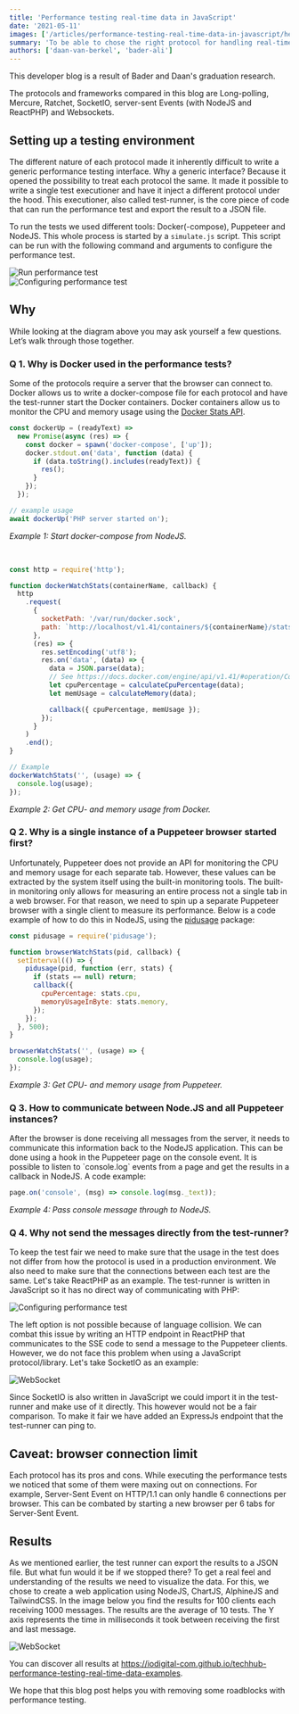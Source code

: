 ```yaml
---
title: 'Performance testing real-time data in JavaScript'
date: '2021-05-11'
images: ['/articles/performance-testing-real-time-data-in-javascript/hero.svg']
summary: 'To be able to chose the right protocol for handling real-time data, this post shares with you how we, based on speed, CPU- and memory usage, setup and performed performance tests on different real-time data protocols.'
authors: ['daan-van-berkel', 'bader-ali']
---
```


This developer blog is a result of Bader and Daan's graduation research.

The protocols and frameworks compared in this blog are Long-polling, Mercure, Ratchet, SocketIO, server-sent Events (with NodeJS and ReactPHP) and Websockets.

## Setting up a testing environment

The different nature of each protocol made it inherently difficult to write a generic performance testing interface. Why a generic interface? Because it opened the possibility to treat each protocol the same. It made it possible to write a single test executioner and have it inject a different protocol under the hood. This executioner, also called test-runner, is the core piece of code that can run the performance test and export the result to a JSON file.

To run the tests we used different tools: Docker(-compose), Puppeteer and NodeJS. This whole process is started by a `simulate.js` script. This script can be run with the following command and arguments to configure the performance test.

<div className="my-12 flex flex-col items-center md:-mx-32" style={{ backgroundColor: '#f9fafb' }}>
  <img
    src="/articles/performance-testing-real-time-data-in-javascript/0-performance-testing-javascript.png"
    alt="Run performance test"
    style={{ backgroundColor: '#f9fafb', margin: '0' }}
  />
</div>

<div className="my-12 flex flex-col items-center md:-mx-32" style={{ backgroundColor: '#f9fafb' }}>
  <img
    src="/articles/performance-testing-real-time-data-in-javascript/1-performance-testing-javascript.png"
    alt="Configuring performance test"
    style={{ backgroundColor: '#f9fafb', margin: '0' }}
  />
</div>

## Why

While looking at the diagram above you may ask yourself a few questions. Let’s walk through those together.

### Q 1. Why is Docker used in the performance tests?

Some of the protocols require a server that the browser can connect to. Docker allows us to write a docker-compose file for each protocol and have the test-runner start the Docker containers. Docker containers allow us to monitor the CPU and memory usage using the [Docker Stats API](https://docs.docker.com/engine/api/v1.41/#operation/ContainerStats).

```js
const dockerUp = (readyText) =>
  new Promise(async (res) => {
    const docker = spawn('docker-compose', ['up']);
    docker.stdout.on('data', function (data) {
      if (data.toString().includes(readyText)) {
        res();
      }
    });
  });

// example usage
await dockerUp('PHP server started on');
```

_Example 1: Start docker-compose from NodeJS._

<br />

```js
const http = require('http');

function dockerWatchStats(containerName, callback) {
  http
    .request(
      {
        socketPath: '/var/run/docker.sock',
        path: `http://localhost/v1.41/containers/${containerName}/stats`,
      },
      (res) => {
        res.setEncoding('utf8');
        res.on('data', (data) => {
          data = JSON.parse(data);
          // See https://docs.docker.com/engine/api/v1.41/#operation/ContainerStats for formula
          let cpuPercentage = calculateCpuPercentage(data);
          let memUsage = calculateMemory(data);

          callback({ cpuPercentage, memUsage });
        });
      }
    )
    .end();
}

// Example
dockerWatchStats('', (usage) => {
  console.log(usage);
});
```

_Example 2: Get CPU- and memory usage from Docker._

### Q 2. Why is a single instance of a Puppeteer browser started first?

Unfortunately, Puppeteer does not provide an API for monitoring the CPU and memory usage for each separate tab. However, these values can be extracted by the system itself using the built-in monitoring tools. The built-in monitoring only allows for measuring an entire process not a single tab in a web browser. For that reason, we need to spin up a separate Puppeteer browser with a single client to measure its performance. Below is a code example of how to do this in NodeJS, using the [pidusage](https://www.npmjs.com/package/pidusage) package:

```js
const pidusage = require('pidusage');

function browserWatchStats(pid, callback) {
  setInterval(() => {
    pidusage(pid, function (err, stats) {
      if (stats == null) return;
      callback({
        cpuPercentage: stats.cpu,
        memoryUsageInByte: stats.memory,
      });
    });
  }, 500);
}

browserWatchStats('', (usage) => {
  console.log(usage);
});
```

_Example 3: Get CPU- and memory usage from Puppeteer._

### Q 3. How to communicate between Node.JS and all Puppeteer instances?

After the browser is done receiving all messages from the server, it needs to communicate this information back to the NodeJS application. This can be done using a hook in the Puppeteer page on the console event. It is possible to listen to \`console.log\` events from a page and get the results in a callback in NodeJS. A code example:

```js
page.on('console', (msg) => console.log(msg._text));
```

_Example 4: Pass console message through to NodeJS._

### Q 4. Why not send the messages directly from the test-runner?

To keep the test fair we need to make sure that the usage in the test does not differ from how the protocol is used in a production environment. We also need to make sure that the connections between each test are the same. Let's take ReactPHP as an example. The test-runner is written in JavaScript so it has no direct way of communicating with PHP:

<div className="my-12 flex flex-col items-center md:-mx-32" style={{ backgroundColor: '#f9fafb' }}>
  <img
    src="/articles/performance-testing-real-time-data-in-javascript/2-performance-testing-javascript.png"
    alt="Configuring performance test"
    style={{ backgroundColor: '#f9fafb', margin: '0' }}
  />
</div>

The left option is not possible because of language collision. We can combat this issue by writing an HTTP endpoint in ReactPHP that communicates to the SSE code to send a message to the Puppeteer clients. However, we do not face this problem when using a JavaScript protocol/library. Let's take SocketIO as an example:

<div className="my-12 flex flex-col items-center md:-mx-32" style={{ backgroundColor: '#f9fafb' }}>
  <img
    src="/articles/performance-testing-real-time-data-in-javascript/3-performance-testing-javascript.png"
    alt="WebSocket"
    style={{ backgroundColor: '#f9fafb', margin: '0' }}
  />
</div>

Since SocketIO is also written in JavaScript we could import it in the test-runner and make use of it directly. This however would not be a fair comparison. To make it fair we have added an ExpressJs endpoint that the test-runner can ping to.

## Caveat: browser connection limit

Each protocol has its pros and cons. While executing the performance tests we noticed that some of them were maxing out on connections. For example, Server-Sent Event on HTTP/1.1 can only handle 6 connections per browser. This can be combated by starting a new browser per 6 tabs for Server-Sent Event.

## Results

As we mentioned earlier, the test runner can export the results to a JSON file. But what fun would it be if we stopped there? To get a real feel and understanding of the results we need to visualize the data. For this, we chose to create a web application using NodeJS, ChartJS, AlphineJS and TailwindCSS. In the image below you find the results for 100 clients each receiving 1000 messages. The results are the average of 10 tests. The Y axis represents the time in milliseconds it took between receiving the first and last message.

<div className="my-12 flex flex-col items-center md:-mx-32" style={{ backgroundColor: '#f9fafb' }}>
  <img
    src="/articles/performance-testing-real-time-data-in-javascript/4-performance-testing-javascript.png"
    alt="WebSocket"
    style={{ backgroundColor: '#f9fafb', margin: '0' }}
  />
</div>

You can discover all results at https://iodigital-com.github.io/techhub-performance-testing-real-time-data-examples.

We hope that this blog post helps you with removing some roadblocks with performance testing.
